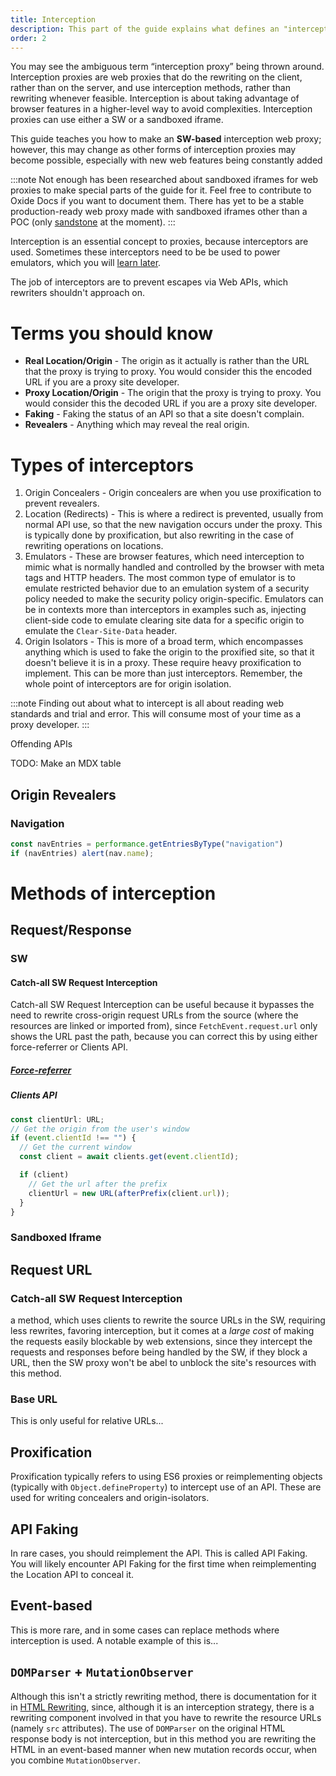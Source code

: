 ```yaml
---
title: Interception
description: This part of the guide explains what defines an "interception proxy" and what to expect when making one.
order: 2
---
```


You may see the ambiguous term “interception proxy” being thrown around. Interception proxies are web proxies that do the rewriting on the client, rather than on the server, and use interception methods, rather than rewriting whenever feasible. Interception is about taking advantage of browser features in a higher-level way to avoid complexities. Interception proxies can use either a SW or a sandboxed iframe.

This guide teaches you how to make an **SW-based** interception web proxy; however, this may change as other forms of interception proxies may become possible, especially with new web features being constantly added

:::note
Not enough has been researched about sandboxed iframes for web proxies to make special parts of the guide for it. Feel free to contribute to Oxide Docs if you want to document them. There has yet to be a stable production-ready web proxy made with sandboxed iframes other than a POC (only [sandstone](https://github.com/ading2210/sandstone) at the moment).
:::

Interception is an essential concept to proxies, because interceptors are used. Sometimes these interceptors need to be be used to power emulators, which you will [learn later](./emulators.mdx).

The job of interceptors are to prevent escapes via Web APIs, which rewriters shouldn't approach on.

# Terms you should know

- **Real Location/Origin** - The origin as it actually is rather than the URL that the proxy is trying to proxy. You would consider this the encoded URL if you are a proxy site developer.
- **Proxy Location/Origin** - The origin that the proxy is trying to proxy. You would consider this the decoded URL if you are a proxy site developer.
- **Faking** - Faking the status of an API so that a site doesn't complain.
- **Revealers** - Anything which may reveal the real origin.

# Types of interceptors

1. Origin Concealers - Origin concealers are when you use proxification to prevent revealers.
2. Location (Redirects) - This is where a redirect is prevented, usually from normal API use, so that the new navigation occurs under the proxy. This is typically done by proxification, but also rewriting in the case of rewriting operations on locations.
3. Emulators - These are browser features, which need interception to mimic what is normally handled and controlled by the browser with meta tags and HTTP headers. The most common type of emulator is to emulate restricted behavior due to an emulation system of a security policy needed to make the security policy origin-specific. Emulators can be in contexts more than interceptors in examples such as, injecting client-side code to emulate clearing site data for a specific origin to emulate the `Clear-Site-Data` header.
4. Origin Isolators - This is more of a broad term, which encompasses anything which is used to fake the origin to the proxified site, so that it doesn't believe it is in a proxy. These require heavy proxification to implement. This can be more than just interceptors. Remember, the whole point of interceptors are for origin isolation.

:::note
Finding out about what to intercept is all about reading web standards and trial and error. This will consume most of your time as a proxy developer.
:::

Offending APIs

TODO: Make an MDX table

## Origin Revealers

### Navigation

```js
const navEntries = performance.getEntriesByType("navigation")
if (navEntries) alert(nav.name);
```

# Methods of interception

## Request/Response

### SW

#### Catch-all SW Request Interception

Catch-all SW Request Interception can be useful because it bypasses the need to rewrite cross-origin request URLs from the source (where the resources are linked or imported from), since `FetchEvent.request.url` only shows the URL past the path, because you can correct this by using either force-referrer or Clients API.

##### [Force-referrer](./emulators.mdx)

##### Clients API

```ts
const clientUrl: URL;
// Get the origin from the user's window
if (event.clientId !== "") {
  // Get the current window
  const client = await clients.get(event.clientId);

  if (client)
    // Get the url after the prefix
    clientUrl = new URL(afterPrefix(client.url));
  }
}
```

### Sandboxed Iframe

## Request URL

### Catch-all SW Request Interception

a method, which uses clients to rewrite the source URLs in the SW, requiring less rewrites, favoring interception, but it comes at a *large cost* of making the requests easily blockable by web extensions, since they intercept the requests and responses before being handled by the SW, if they block a URL, then the SW proxy won't be abel to unblock the site's resources with this method.

### Base URL

This is only useful for relative URLs...

## Proxification

Proxification typically refers to using ES6 proxies or reimplementing objects (typically with `Object.defineProperty`) to intercept use of an API. These are used for writing concealers and origin-isolators.

## API Faking

In rare cases, you should reimplement the API. This is called API Faking. You will likely encounter API Faking for the first time when reimplementing the Location API to conceal it.

## Event-based

This is more rare, and in some cases can replace methods where interception is used. A notable example of this is...

## `DOMParser` + `MutationObserver`

Although this isn't a strictly rewriting method, there is documentation for it in [HTML Rewriting](./rewriting.mdx), since, although it is an interception strategy, there is a rewriting component involved in that you have to rewrite the resource URLs (namely `src` attributes).
The use of `DOMParser` on the original HTML response body is not interception, but in this method you are rewriting the HTML in an event-based manner when new mutation records occur, when you combine `MutationObserver`.

